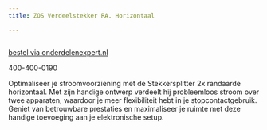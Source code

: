 ```yaml
---
title: ZOS Verdeelstekker RA. Horizontaal

---
```



<Image src={imageProduct} width={imageProduct.width} alt="" />

[bestel via onderdelenexpert.nl](https://www.onderdelenexpert.nl/zos-verdeelstekker-ra-61057)

400-400-0190

Optimaliseer je stroomvoorziening met de Stekkersplitter 2x randaarde horizontaal. Met zijn handige ontwerp verdeelt hij probleemloos stroom over twee apparaten, waardoor je meer flexibiliteit hebt in je stopcontactgebruik. Geniet van betrouwbare prestaties en maximaliseer je ruimte met deze handige toevoeging aan je elektronische setup.
